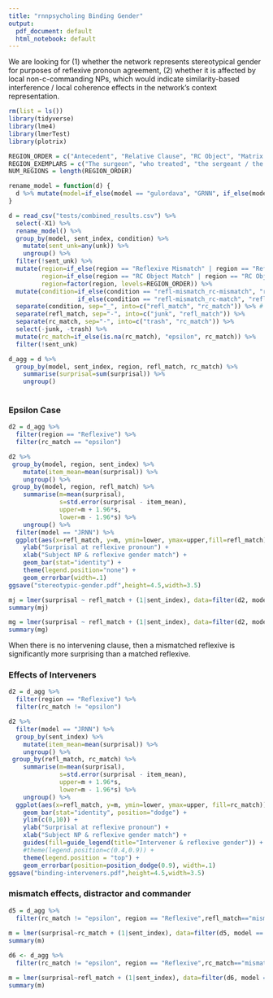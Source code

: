 ```yaml
---
title: "rnnpsycholing Binding Gender"
output:
  pdf_document: default
  html_notebook: default
---
```


We are looking for (1) whether the network represents stereotypical gender for purposes of reflexive pronoun agreement, (2) whether it is affected by local non-c-commanding NPs, which would indicate similarity-based interference / local coherence effects in the network's context representation.

```r
rm(list = ls())
library(tidyverse)
library(lme4)
library(lmerTest)
library(plotrix)

REGION_ORDER = c("Antecedent", "Relative Clause", "RC Object", "Matrix Clause", "Reflexive", "End")
REGION_EXEMPLARS = c("The surgeon", "who treated", "the sergeant / the cheerleader", "had pricked", "himself / herself", ". <eos>")
NUM_REGIONS = length(REGION_ORDER)

rename_model = function(d) {
  d %>% mutate(model=if_else(model == "gulordava", "GRNN", if_else(model == "google", "JRNN", model)))
}

d = read_csv("tests/combined_results.csv") %>%
  select(-X1) %>%
  rename_model() %>%
  group_by(model, sent_index, condition) %>%
    mutate(sent_unk=any(unk)) %>%
    ungroup() %>%
  filter(!sent_unk) %>%
  mutate(region=if_else(region == "Reflexive Mismatch" | region == "Reflexive Match", "Reflexive", region),
         region=if_else(region == "RC Object Match" | region == "RC Object Mismatch", "RC Object", region),
         region=factor(region, levels=REGION_ORDER)) %>%
  mutate(condition=if_else(condition == "refl-mismatch_rc-mismatch", "refl-mismatch_rc-match",
                   if_else(condition == "refl-mismatch_rc-match", "refl-mismatch_rc-mismatch", condition))) %>%
  separate(condition, sep="_", into=c("refl_match", "rc_match")) %>% # will throw a warning, that's ok
  separate(refl_match, sep="-", into=c("junk", "refl_match")) %>%
  separate(rc_match, sep="-", into=c("trash", "rc_match")) %>%
  select(-junk, -trash) %>%
  mutate(rc_match=if_else(is.na(rc_match), "epsilon", rc_match)) %>%
  filter(!sent_unk)

d_agg = d %>% 
  group_by(model, sent_index, region, refl_match, rc_match) %>% 
    summarise(surprisal=sum(surprisal)) %>%
    ungroup() 
  
```

### Epsilon Case

```r
d2 = d_agg %>%
  filter(region == "Reflexive") %>%
  filter(rc_match == "epsilon")

d2 %>%
 group_by(model, region, sent_index) %>%
    mutate(item_mean=mean(surprisal)) %>%
    ungroup() %>%
 group_by(model, region, refl_match) %>%
    summarise(m=mean(surprisal),
              s=std.error(surprisal - item_mean),
              upper=m + 1.96*s,
              lower=m - 1.96*s) %>%
    ungroup() %>%
  filter(model == "JRNN") %>%
  ggplot(aes(x=refl_match, y=m, ymin=lower, ymax=upper,fill=refl_match)) +
    ylab("Surprisal at reflexive pronoun") +
    xlab("Subject NP & reflexive gender match") +
    geom_bar(stat="identity") +
    theme(legend.position="none") +
    geom_errorbar(width=.1)
ggsave("stereotypic-gender.pdf",height=4.5,width=3.5)

```


```r
mj = lmer(surprisal ~ refl_match + (1|sent_index), data=filter(d2, model == "JRNN"))
summary(mj)

mg = lmer(surprisal ~ refl_match + (1|sent_index), data=filter(d2, model == "GRNN"))
summary(mg)
```

When there is no intervening clause, then a mismatched reflexive is significantly more surprising than a matched reflexive.

### Effects of Interveners 

```r
d2 = d_agg %>%
  filter(region == "Reflexive") %>%
  filter(rc_match != "epsilon")

d2 %>%
  filter(model == "JRNN") %>%
  group_by(sent_index) %>%
    mutate(item_mean=mean(surprisal)) %>%
    ungroup() %>%
 group_by(refl_match, rc_match) %>%
    summarise(m=mean(surprisal),
              s=std.error(surprisal - item_mean),
              upper=m + 1.96*s,
              lower=m - 1.96*s) %>%
    ungroup() %>%
  ggplot(aes(x=refl_match, y=m, ymin=lower, ymax=upper, fill=rc_match)) +
    geom_bar(stat="identity", position="dodge") +
    ylim(c(0,10)) + 
    ylab("Surprisal at reflexive pronoun") +
    xlab("Subject NP & reflexive gender match") +
    guides(fill=guide_legend(title="Intervener & reflexive gender")) +
    #theme(legend.position=c(0.4,0.9)) + 
    theme(legend.position = "top") +
    geom_errorbar(position=position_dodge(0.9), width=.1)
ggsave("binding-interveners.pdf",height=4.5,width=3.5)

```

### mismatch effects, distractor and commander

```r
d5 = d_agg %>%
  filter(rc_match != "epsilon", region == "Reflexive",refl_match=="mismatch")
  
m = lmer(surprisal~rc_match + (1|sent_index), data=filter(d5, model == "JRNN"))
summary(m)

d6 <- d_agg %>%
  filter(rc_match != "epsilon", region == "Reflexive",rc_match=="mismatch")

m = lmer(surprisal~refl_match + (1|sent_index), data=filter(d6, model == "JRNN"))
summary(m)

```

